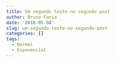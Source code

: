 ```yaml
---
title: Um segundo teste no segundo post
author: Bruno Faria
date: '2018-05-08'
slug: um-segundo-teste-no-segundo-post
categories: []
tags:
  - Normal
  - Exponencial
---
```


